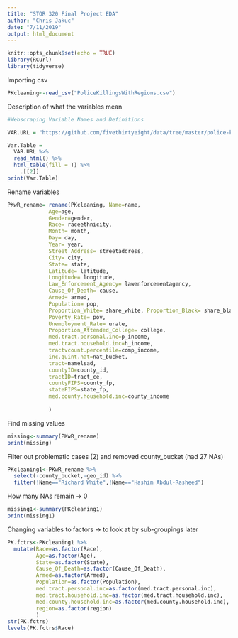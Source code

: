 ```yaml
---
title: "STOR 320 Final Project EDA"
author: "Chris Jakuc"
date: "7/11/2019"
output: html_document
---
```


```r
knitr::opts_chunk$set(echo = TRUE)
library(RCurl)
library(tidyverse)
```


Importing csv
```r
PKcleaning<-read_csv("PoliceKillingsWithRegions.csv")


```

Description of what the variables mean
```r
#Webscraping Variable Names and Definitions 

VAR.URL = "https://github.com/fivethirtyeight/data/tree/master/police-killings"

Var.Table = 
  VAR.URL %>% 
  read_html() %>% 
  html_table(fill = T) %>% 
    .[[2]]
print(Var.Table)
```

Rename variables
```r
PKwR_rename= rename(PKcleaning, Name=name,
             Age=age,
             Gender=gender,
             Race= raceethnicity,
             Month= month,
             Day= day, 
             Year= year, 
             Street_Address= streetaddress,
             City= city, 
             State= state, 
             Latitude= latitude, 
             Longitude= longitude,
             Law_Enforcement_Agency= lawenforcementagency,
             Cause_Of_Death= cause, 
             Armed= armed, 
             Population= pop, 
             Proportion_White= share_white, Proportion_Black= share_black, Proportion_Hispanic = share_hispanic, 
             Poverty_Rate= pov, 
             Unemployment_Rate= urate, 
             Proportion_Attended_College= college,
             med.tract.personal.inc=p_income,
             med.tract.household.inc=h_income,
             tractvcount.percentile=comp_income,
             inc.quint.nat=nat_bucket,
             tract=namelsad,
             countyID=county_id,
             tractID=tract_ce,
             countyFIPS=county_fp,
             stateFIPS=state_fp,
             med.county.household.inc=county_income
             
             )


```



Find missing values
```r
missing<-summary(PKwR_rename)
print(missing)
```


Filter out problematic cases (2) and removed county_bucket (had 27 NAs)
```r
PKcleaning1<-PKwR_rename %>%
  select(-county_bucket,-geo_id) %>%
  filter(!Name=="Richard White",!Name=="Hashim Abdul-Rasheed")
```

How many NAs remain -> 0
```r
missing1<-summary(PKcleaning1)
print(missing1)
```


Changing variables to factors -> to look at by sub-groupings later
```r
PK.fctrs<-PKcleaning1 %>%
  mutate(Race=as.factor(Race),
         Age=as.factor(Age),
         State=as.factor(State),
         Cause_Of_Death=as.factor(Cause_Of_Death),
         Armed=as.factor(Armed),
         Population=as.factor(Population),
         med.tract.personal.inc=as.factor(med.tract.personal.inc),
         med.tract.household.inc=as.factor(med.tract.household.inc),
         med.county.household.inc=as.factor(med.county.household.inc),
         region=as.factor(region)
         ) 
str(PK.fctrs)
levels(PK.fctrs$Race)
```





